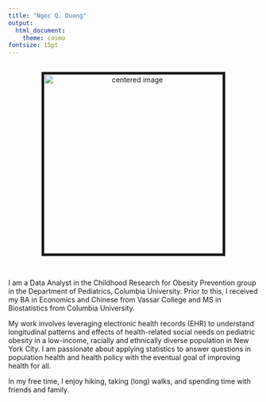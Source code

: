 ```yaml
---
title: "Ngoc Q. Duong"
output: 
  html_document:
    theme: cosmo
fontsize: 15pt
---
```


<br> <center>
<img src="./317626289_1585681498519397_1984759190083035660_n.jpg" style="border:5px solid" width="360" height="360" alt="centered image">
</center> <br>


I am a Data Analyst in the Childhood Research for Obesity Prevention group in the Department of Pediatrics, Columbia University. Prior to this, I received my BA in Economics and Chinese from Vassar College and MS in Biostatistics from Columbia University.

My work involves leveraging electronic health records (EHR) to understand longitudinal patterns and effects of health-related social needs on pediatric obesity in a low-income, racially and ethnically diverse population in New York City. I am passionate about applying statistics to answer questions in population health and health policy with the eventual goal of improving health for all.

In my free time, I enjoy hiking, taking (long) walks, and spending time with friends and family.


